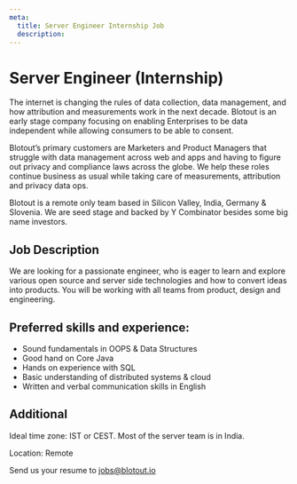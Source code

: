 ```yaml
---
meta:
  title: Server Engineer Internship Job
  description:
---
```



<MDX>
  <div className="blog-header">
    <h1>Server Engineer (Internship)</h1>
  </div>
  <div className='content-wrapper'>

The internet is changing the rules of data collection, data management, and how attribution and measurements work in the next decade. Blotout is an early stage company focusing on enabling Enterprises to be data independent while allowing consumers to be able to consent.

Blotout’s primary customers are Marketers and Product Managers that struggle with data management across web and apps and having to figure out privacy and compliance laws across the globe. We help these roles continue business as usual while taking care of measurements, attribution and privacy data ops.

Blotout is a remote only team based in Silicon Valley, India, Germany & Slovenia. We are seed stage and backed by Y Combinator besides some big name investors.

## Job Description

We are looking for a passionate engineer, who is eager to learn and explore various open source and server side technologies and how to convert ideas into products. You will be working with all teams from product, design and engineering.

## Preferred skills and experience:

- Sound fundamentals in OOPS & Data Structures
- Good hand on Core Java
- Hands on experience with SQL
- Basic understanding of distributed systems & cloud
- Written and verbal communication skills in English

## Additional

Ideal time zone: IST or CEST. Most of the server team is in India.

Location: Remote

Send us your resume to jobs@blotout.io

  </div>
</MDX>
